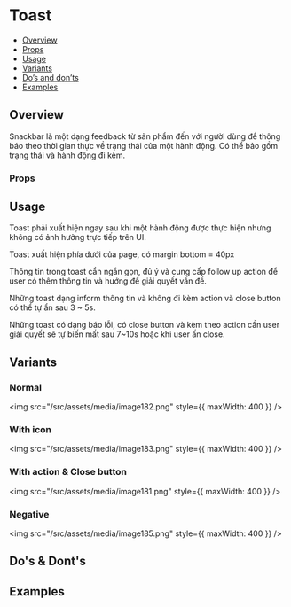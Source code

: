 
<Meta of={Stories} />

# Toast

- [Overview](#overview)
- [Props](#props)
- [Usage](#usage)
- [Variants](#variants)
- [Do’s and don’ts](#dos--donts)
- [Examples](#examples)

## Overview

Snackbar là một dạng feedback từ sản phẩm đến với người dùng để thông
báo theo thời gian thực về trạng thái của một hành động. Có thể bảo gồm
trạng thái và hành động đi kèm.

<Canvas of={Stories.Default} />

### Props

<Controls of={Stories.Default} />

## Usage

Toast phải xuất hiện ngay sau khi một hành động được thực hiện nhưng
không có ảnh hưởng trực tiếp trên UI.

Toast xuất hiện phía dưới của page, có margin bottom = 40px

Thông tin trong toast cần ngắn gọn, đủ ý và cung cấp follow up action để
user có thêm thông tin và hướng để giải quyết vấn đề.

Những toast dạng inform thông tin và không đi kèm action và close button
có thể tự ẩn sau 3 \~ 5s.

Những toast có dạng báo lỗi, có close button và kèm theo action cần user
giải quyết sẽ tự biến mất sau 7\~10s hoặc khi user ấn close.

## Variants

### Normal

<img src="/src/assets/media/image182.png" style={{ maxWidth: 400 }} />

### With icon

<img src="/src/assets/media/image183.png" style={{ maxWidth: 400 }} />

### With action & Close button

<img src="/src/assets/media/image181.png" style={{ maxWidth: 400 }} />

### Negative

<img src="/src/assets/media/image185.png" style={{ maxWidth: 400 }} />

## Do's & Dont's

## Examples

<Canvas of={Stories.Actions} />

<Canvas of={Stories.Destructive} />
